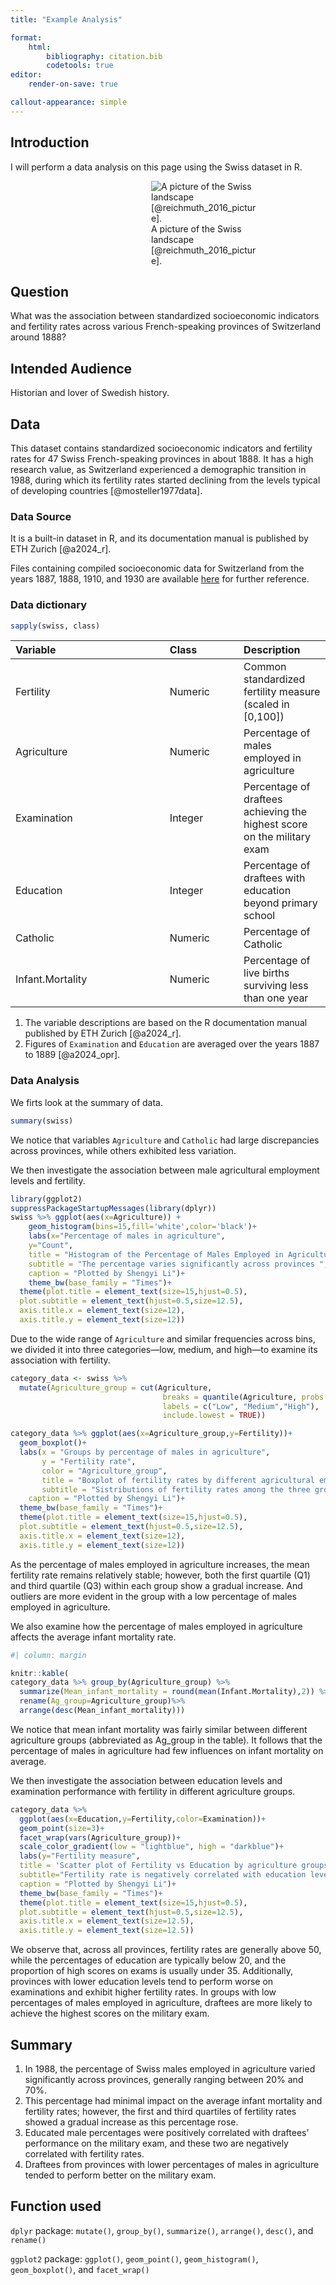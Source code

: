 ```yaml
---
title: "Example Analysis"

format: 
    html:
        bibliography: citation.bib
        codetools: true
editor:
    render-on-save: true

callout-appearance: simple
---
```



<style>
  .column-page-inset {
    max-width: 50%; 
    margin-left: 185px;
  }
</style>

## Introduction 
I will perform a data analysis on this page using the Swiss dataset in R.

:::{.column-page-inset}
![A picture of the Swiss landscape [@reichmuth_2016_picture].](Switzerland.jpg)
:::

## Question
What was the association between standardized socioeconomic indicators and fertility rates across various French-speaking provinces of Switzerland around 1888?

## Intended Audience
Historian and lover of Swedish history.

## Data
This dataset contains standardized socioeconomic indicators and fertility rates for 47 Swiss French-speaking provinces in about 1888. It has a high research value, as Switzerland experienced a demographic transition in 1988, during which its fertility rates started declining from the levels typical of developing countries [@mosteller1977data].


### Data Source
It is a built-in dataset in R, and its documentation manual is published by ETH Zurich [@a2024_r].

::: {.callout-note}
Files containing compiled socioeconomic data for Switzerland from the years 1887, 1888, 1910, and 1930 are available [here](https://oprdata.princeton.edu/archive/pefp/switz.aspx){.external target="_blank"} for further reference.
:::

### Data dictionary
```r
sapply(swiss, class)
```

|Variable             |Class     |Description|
|:--------------------|:---------|:-----------|
|Fertility            |Numeric |Common standardized fertility measure (scaled in [0,100])|
|Agriculture          |Numeric |Percentage of males employed in agriculture |
|Examination          |Integer |Percentage of draftees achieving the highest score on the military exam |
|Education            |Integer |Percentage of draftees with education beyond primary school |
|Catholic             |Numeric |Percentage of Catholic |
|Infant.Mortality     |Numeric |Percentage of live births surviving less than one year |

::: {.callout-note}
1. The variable descriptions are based on the R documentation manual published by ETH Zurich [@a2024_r].
2. Figures of `Examination` and `Education` are averaged over the years 1887 to 1889 [@a2024_opr]. 
:::

### Data Analysis
We firts look at the summary of data.
```r
summary(swiss)
```

We notice that variables `Agriculture` and `Catholic` had large discrepancies across provinces, while others exhibited less variation.

We then investigate the association between male agricultural employment levels and fertility.

```r
library(ggplot2)
suppressPackageStartupMessages(library(dplyr))
swiss %>% ggplot(aes(x=Agriculture)) +
    geom_histogram(bins=15,fill='white',color='black')+
    labs(x="Percentage of males in agriculture",
    y="Count",
    title = "Histogram of the Percentage of Males Employed in Agriculture",
    subtitle = "The percentage varies significantly across provinces ",
    caption = "Plotted by Shengyi Li")+
    theme_bw(base_family = "Times")+
  theme(plot.title = element_text(size=15,hjust=0.5),
  plot.subtitle = element_text(hjust=0.5,size=12.5),
  axis.title.x = element_text(size=12),
  axis.title.y = element_text(size=12))
```

Due to the wide range of `Agriculture` and similar frequencies across bins, we divided it into three categories—low, medium, and high—to examine its association with fertility.

```r
category_data <- swiss %>% 
  mutate(Agriculture_group = cut(Agriculture,
                                  breaks = quantile(Agriculture, probs = c(0, 1/3, 2/3, 1)),
                                  labels = c("Low", "Medium","High"), 
                                  include.lowest = TRUE))
```

```r
category_data %>% ggplot(aes(x=Agriculture_group,y=Fertility))+
  geom_boxplot()+
  labs(x = "Groups by percentage of males in agriculture", 
       y = "Fertility rate", 
       color = "Agriculture_group",
       title = "Boxplot of fertility rates by different agricultural employment levels",
       subtitle = "Sistributions of fertility rates among the three groups are similar",
    caption = "Plotted by Shengyi Li")+
  theme_bw(base_family = "Times")+
  theme(plot.title = element_text(size=15,hjust=0.5),
  plot.subtitle = element_text(hjust=0.5,size=12.5),
  axis.title.x = element_text(size=12),
  axis.title.y = element_text(size=12))
```

As the percentage of males employed in agriculture increases, the mean fertility rate remains relatively stable; however, both the first quartile (Q1) and third quartile (Q3) within each group show a gradual increase. And outliers are more evident in the group with a low percentage of males employed in agriculture.

We also examine how the percentage of males employed in agriculture affects the average infant mortality rate.

```r
#| column: margin

knitr::kable(
category_data %>% group_by(Agriculture_group) %>%
  summarize(Mean_infant_mortality = round(mean(Infant.Mortality),2)) %>%
  rename(Ag_group=Agriculture_group)%>%
  arrange(desc(Mean_infant_mortality)))
```

We notice that mean infant mortality was fairly similar between different agriculture groups (abbreviated as Ag_group in the table). It follows that the percentage of males in agriculture had few influences on infant mortality on average.

We then investigate the association between education levels and examination performance with fertility in different agriculture groups.

```r
category_data %>% 
  ggplot(aes(x=Education,y=Fertility,color=Examination))+
  geom_point(size=3)+
  facet_wrap(vars(Agriculture_group))+
  scale_color_gradient(low = "lightblue", high = "darkblue")+
  labs(y="Fertility measure",
  title = 'Scatter plot of Fertility vs Education by agriculture groups,  \n Colored by Examination performance',
  subtitle="Fertility rate is negatively correlated with education level and examination performance",
  caption = "Plotted by Shengyi Li")+
  theme_bw(base_family = "Times")+
  theme(plot.title = element_text(size=15,hjust=0.5),
  plot.subtitle = element_text(hjust=0.5,size=12.5),
  axis.title.x = element_text(size=12.5),
  axis.title.y = element_text(size=12.5))
```

We observe that, across all provinces, fertility rates are generally above 50, while the percentages of education are typically below 20, and the proportion of high scores on exams is usually under 35. Additionally, provinces with lower education levels tend to perform worse on examinations and exhibit higher fertility rates. In groups with low percentages of males employed in agriculture, draftees are more likely to achieve the highest scores on the military exam.

## Summary
1. In 1988, the percentage of Swiss males employed in agriculture varied significantly across provinces, generally ranging between 20% and 70%.
2. This percentage had minimal impact on the average infant mortality and fertility rates; however, the first and third quartiles of fertility rates showed a gradual increase as this percentage rose.
3. Educated male percentages were positively correlated with draftees' performance on the military exam, and these two are negatively correlated with fertility rates.
4. Draftees from provinces with lower percentages of males in agriculture tended to perform better on the military exam.

## Function used
`dplyr` package: `mutate()`, `group_by()`, `summarize()`, `arrange()`, `desc()`, and `rename()`

`ggplot2` package: `ggplot()`, `geom_point()`, `geom_histogram()`, `geom_boxplot()`, and `facet_wrap()`